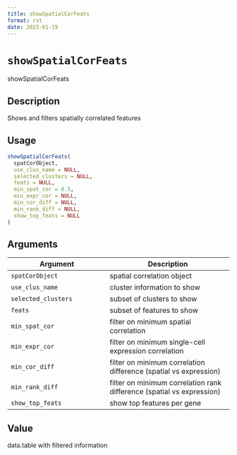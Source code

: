 ```yaml
--- 
title: showSpatialCorFeats 
format: rst 
date: 2023-01-19 
--- 
```

# `showSpatialCorFeats`

showSpatialCorFeats


## Description

Shows and filters spatially correlated features


## Usage

```r
showSpatialCorFeats(
  spatCorObject,
  use_clus_name = NULL,
  selected_clusters = NULL,
  feats = NULL,
  min_spat_cor = 0.5,
  min_expr_cor = NULL,
  min_cor_diff = NULL,
  min_rank_diff = NULL,
  show_top_feats = NULL
)
```


## Arguments

Argument      |Description
------------- |----------------
`spatCorObject`     |     spatial correlation object
`use_clus_name`     |     cluster information to show
`selected_clusters`     |     subset of clusters to show
`feats`     |     subset of features to show
`min_spat_cor`     |     filter on minimum spatial correlation
`min_expr_cor`     |     filter on minimum single-cell expression correlation
`min_cor_diff`     |     filter on minimum correlation difference (spatial vs expression)
`min_rank_diff`     |     filter on minimum correlation rank difference (spatial vs expression)
`show_top_feats`     |     show top features per gene


## Value

data.table with filtered information


